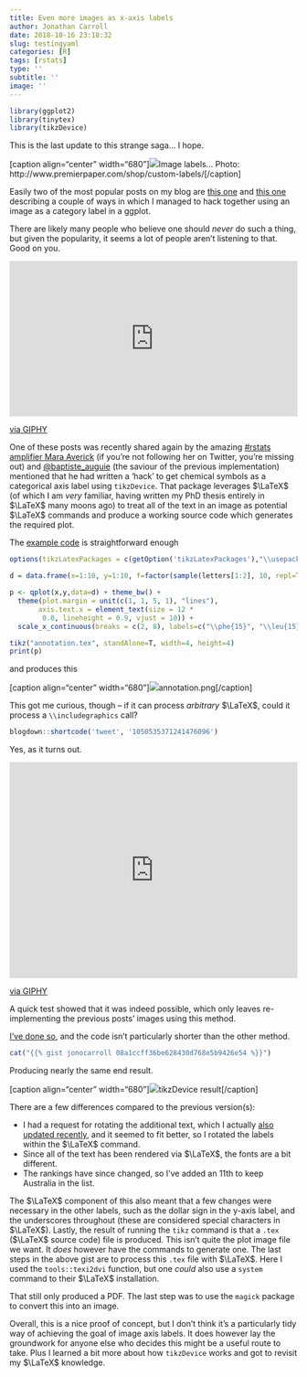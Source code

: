 ```yaml
---
title: Even more images as x-axis labels
author: Jonathan Carroll
date: 2018-10-16 23:18:32
slug: testingyaml
categories: [R]
tags: [rstats]
type: ''
subtitle: ''
image: ''
---
```


```r
library(ggplot2)
library(tinytex)
library(tikzDevice)
```

This is the last update to this strange saga... I hope.

[caption align="center" width="680"]<img src="https://jcarroll.com.au/wp-content/uploads/2018/10/labels.jpg" />Image labels... Photo: http://www.premierpaper.com/shop/custom-labels/[/caption]

Easily two of the most popular posts on my blog are <a href="https://jcarroll.com.au/2016/06/02/images-as-x-axis-labels/">this one</a> and <a href="https://jcarroll.com.au/2016/06/03/images-as-x-axis-labels-updated/">this one</a> describing a couple of ways in which I managed to hack together using an image as a category label in a ggplot. 

There are likely many people who believe one should <em>never</em> do such a thing, but given the popularity, it seems a lot of people aren't listening to that. Good on you.

<div style="width:100%;height:0;padding-bottom:54%;position:relative;"><iframe src="https://giphy.com/embed/bqalUGFYfyHzW" width="100%" height="100%" style="position:absolute" frameBorder="0" class="giphy-embed" allowFullScreen></iframe></div><p><a href="https://giphy.com/gifs/good-hang-breastfeeding-bqalUGFYfyHzW">via GIPHY</a></p>

One of these posts was recently shared again by the amazing <a href="https://twitter.com/dataandme">#rstats amplifier Mara Averick</a> (if you're not following her on Twitter, you're missing out) and <a href="https://twitter.com/baptiste_auguie">@baptiste_auguie</a> (the saviour of the previous implementation) mentioned that he had written a 'hack' to get chemical symbols as a categorical axis label using `tikzDevice`. That package leverages $\LaTeX$ (of which I am <i>very</i> familiar, having written my PhD thesis entirely in $\LaTeX$ many moons ago) to treat all of the text in an image as potential $\LaTeX$ commands and produce a working source code which generates the required plot.

The <a href="https://groups.google.com/forum/#!topic/ggplot2/OPhpWtVcwtY">example code</a> is straightforward enough

```r
options(tikzLatexPackages = c(getOption('tikzLatexPackages'),"\\usepackage{acide-amine}\n")) 

d = data.frame(x=1:10, y=1:10, f=factor(sample(letters[1:2], 10, repl=TRUE))) 

p <- qplot(x,y,data=d) + theme_bw() + 
  theme(plot.margin = unit(c(1, 1, 5, 1), "lines"), 
       axis.text.x = element_text(size = 12 * 
        0.8, lineheight = 0.9, vjust = 10)) + 
  scale_x_continuous(breaks = c(2, 8), labels=c("\\phe{15}", "\\leu{15}")) 

tikz("annotation.tex", standAlone=T, width=4, height=4) 
print(p) 
```

and produces this

[caption align="center" width="680"]<img src="https://jcarroll.com.au/wp-content/uploads/2018/10/annotation.png" />annotation.png[/caption]

This got me curious, though -- if it can process _arbitrary_ $\LaTeX$, could it process a `\\includegraphics` call?

```r
blogdown::shortcode('tweet', '1050535371241476096')
```

Yes, as it turns out. 

<div style="width:100%;height:0;padding-bottom:75%;position:relative;"><iframe src="https://giphy.com/embed/XreQmk7ETCak0" width="100%" height="100%" style="position:absolute" frameBorder="0" class="giphy-embed" allowFullScreen></iframe></div><p><a href="https://giphy.com/gifs/retro-thumbs-up-XreQmk7ETCak0">via GIPHY</a></p>

A quick test showed that it was indeed possible, which only leaves re-implementing the previous posts' images using this method.

<a href="https://gist.github.com/jonocarroll/08a1ccff36be628430d768e5b9426e54">I've done so</a>, and the code isn't particularly shorter than the other method.

```r
cat("{{% gist jonocarroll 08a1ccff36be628430d768e5b9426e54 %}}")
```

Producing nearly the same end result.

[caption  align="center" width="680"]<img src="https://jcarroll.com.au/wp-content/uploads/2018/10/xaxis.png" />tikzDevice result[/caption]

There are a few differences compared to the previous version(s):

 - I had a request for rotating the additional text, which I actually <a href="https://gist.github.com/jonocarroll/2f9490f1f5e7c82ef8b791a4b91fc9ca#file-images_as_xaxis_labels_updated-r">also updated recently</a>, and it seemed to fit better, so I rotated the labels within the $\LaTeX$ command.
 - Since all of the text has been rendered via $\LaTeX$, the fonts are a bit different.
 - The rankings have since changed, so I've added an 11th to keep Australia in the list.

The $\LaTeX$ component of this also meant that a few changes were necessary in the other labels, such as the dollar sign in the y-axis label, and the underscores throughout (these are considered special characters in $\LaTeX$). Lastly, the result of running the `tikz` command is that a `.tex` ($\LaTeX$ source code) file is produced. This isn't quite the plot image file we want. It <i>does</i> however have the commands to generate one. The last steps in the above gist are to process this `.tex` file with $\LaTeX$. Here I used the `tools::texi2dvi` function, but one <i>could</i> also use a `system` command to their $\LaTeX$ installation.

That still only produced a PDF. The last step was to use the `magick` package to convert this into an image.

Overall, this is a nice proof of concept, but I don't think it's a particularly tidy way of achieving the goal of image axis labels. It does however lay the groundwork for anyone else who decides this might be a useful route to take. Plus I learned a bit more about how `tikzDevice` works and got to revisit my $\LaTeX$ knowledge.